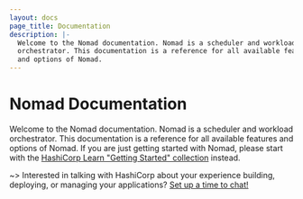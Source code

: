 ```yaml
---
layout: docs
page_title: Documentation
description: |-
  Welcome to the Nomad documentation. Nomad is a scheduler and workload
  orchestrator. This documentation is a reference for all available features
  and options of Nomad.
---
```


# Nomad Documentation

Welcome to the Nomad documentation. Nomad is a scheduler and workload
orchestrator. This documentation is a reference for all
available features and options of Nomad. If you are just getting started with
Nomad, please start with the [HashiCorp Learn "Getting Started" collection][gs]
instead.

~> Interested in talking with HashiCorp about your experience building, deploying,
or managing your applications? [Set up a time to chat!](https://forms.gle/2tAmxJbyPbcL2nRW9)

[gs]: https://learn.hashicorp.com/collections/nomad/get-started
